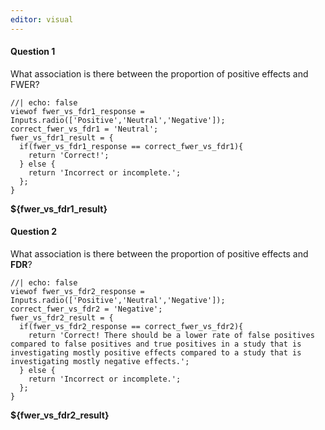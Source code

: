 ```yaml
---
editor: visual
---
```


#### Question 1
What association is there between the proportion of positive effects and FWER?
```ojs
//| echo: false
viewof fwer_vs_fdr1_response = Inputs.radio(['Positive','Neutral','Negative']);
correct_fwer_vs_fdr1 = 'Neutral';
fwer_vs_fdr1_result = {
  if(fwer_vs_fdr1_response == correct_fwer_vs_fdr1){
    return 'Correct!';
  } else {
    return 'Incorrect or incomplete.';
  };
}
```
**${fwer_vs_fdr1_result}**

#### Question 2
What association is there between the proportion of positive effects and **FDR**?
```ojs
//| echo: false
viewof fwer_vs_fdr2_response = Inputs.radio(['Positive','Neutral','Negative']);
correct_fwer_vs_fdr2 = 'Negative';
fwer_vs_fdr2_result = {
  if(fwer_vs_fdr2_response == correct_fwer_vs_fdr2){
    return 'Correct! There should be a lower rate of false positives compared to false positives and true positives in a study that is investigating mostly positive effects compared to a study that is investigating mostly negative effects.';
  } else {
    return 'Incorrect or incomplete.';
  };
}
```
**${fwer_vs_fdr2_result}**
